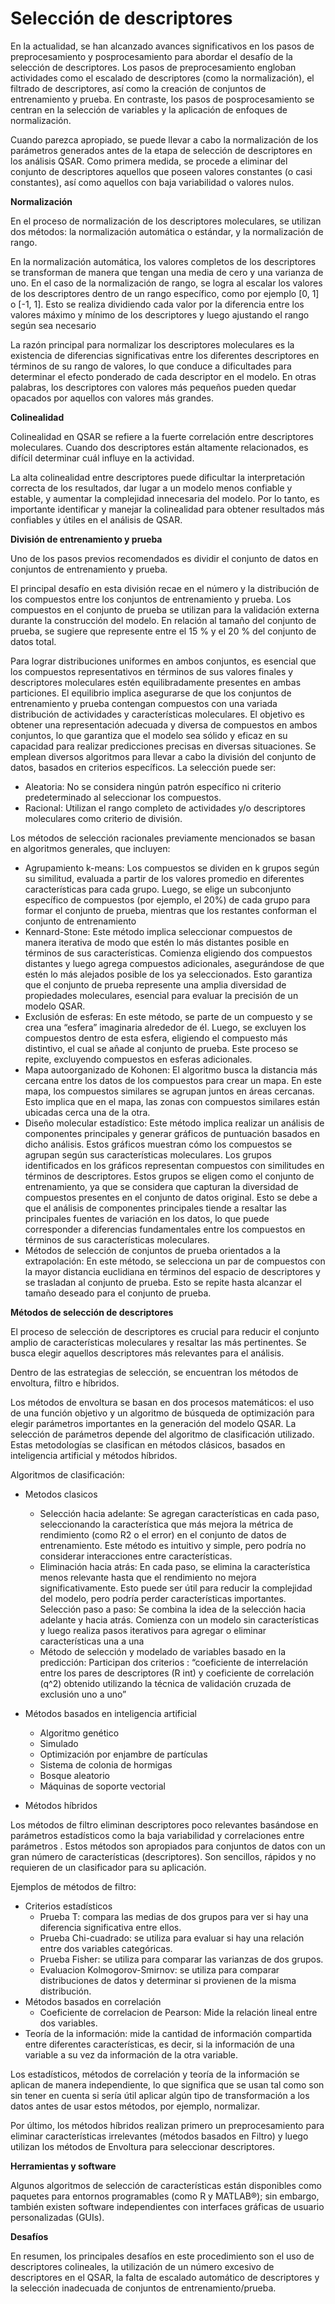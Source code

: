 # Selección de descriptores

En la actualidad, se han alcanzado avances significativos en los pasos de preprocesamiento y posprocesamiento para abordar el desafío de la selección de descriptores. Los pasos de preprocesamiento engloban actividades como el escalado de descriptores (como la normalización), el filtrado de descriptores, así como la creación de conjuntos de entrenamiento y prueba. En contraste, los pasos de posprocesamiento se centran en la selección de variables y la aplicación de enfoques de normalización.

Cuando parezca apropiado, se puede llevar a cabo la normalización de los parámetros generados antes de la etapa de selección de descriptores en los análisis QSAR. Como primera medida, se procede a eliminar del conjunto de descriptores aquellos que poseen valores constantes (o casi constantes), así como aquellos con baja variabilidad o valores nulos.

**Normalización**

En el proceso de normalización de los descriptores moleculares, se utilizan dos métodos: la normalización automática o estándar, y la normalización de rango.

En la normalización automática, los valores completos de los descriptores se transforman de manera que tengan una media de cero y una varianza de uno. En el caso de la normalización de rango, se logra al escalar los valores de los descriptores dentro de un rango específico, como por ejemplo [0, 1] o [-1, 1]. Esto se realiza dividiendo cada valor por la diferencia entre los valores máximo y mínimo de los descriptores y luego ajustando el rango según sea necesario

La razón principal para normalizar los descriptores moleculares es la existencia de diferencias significativas entre los diferentes descriptores en términos de su rango de valores, lo que conduce a dificultades para determinar el efecto ponderado de cada descriptor en el modelo. En otras palabras, los descriptores con valores más pequeños pueden quedar opacados por aquellos con valores más grandes.

**Colinealidad**

Colinealidad en QSAR se refiere a la fuerte correlación entre descriptores moleculares. Cuando dos descriptores están altamente relacionados, es difícil determinar cuál influye en la actividad.

La alta colinealidad entre descriptores puede dificultar la interpretación correcta de los resultados, dar lugar a un modelo menos confiable y estable, y aumentar la complejidad innecesaria del modelo. Por lo tanto, es importante identificar y manejar la colinealidad para obtener resultados más confiables y útiles en el análisis de QSAR.

**División de entrenamiento y prueba**

Uno de los pasos previos recomendados es dividir el conjunto de datos en conjuntos de entrenamiento y prueba.

El principal desafío en esta división recae en el número y la distribución de los compuestos entre los conjuntos de entrenamiento y prueba. Los compuestos en el conjunto de prueba se utilizan para la validación externa durante la construcción del modelo. En relación al tamaño del conjunto de prueba, se sugiere que represente entre el 15 % y el 20 % del conjunto de datos total.

Para lograr distribuciones uniformes en ambos conjuntos, es esencial que los compuestos representativos en términos de sus valores finales y descriptores moleculares estén equilibradamente presentes en ambas particiones. El equilibrio implica asegurarse de que los conjuntos de entrenamiento y prueba contengan compuestos con una variada distribución de actividades y características moleculares. El objetivo es obtener una representación adecuada y diversa de compuestos en ambos conjuntos, lo que garantiza que el modelo sea sólido y eficaz en su capacidad para realizar predicciones precisas en diversas situaciones. Se emplean diversos algoritmos para llevar a cabo la división del conjunto de datos, basados en criterios específicos. La selección puede ser:

-   Aleatoria: No se considera ningún patrón específico ni criterio predeterminado al seleccionar los compuestos.
-   Racional: Utilizan el rango completo de actividades y/o descriptores moleculares como criterio de división.

Los métodos de selección racionales previamente mencionados se basan en algoritmos generales, que incluyen:

-   Agrupamiento k-means: Los compuestos se dividen en k grupos según su similitud, evaluada a partir de los valores promedio en diferentes características para cada grupo. Luego, se elige un subconjunto específico de compuestos (por ejemplo, el 20%) de cada grupo para formar el conjunto de prueba, mientras que los restantes conforman el conjunto de entrenamiento
-   Kennard-Stone: Este método implica seleccionar compuestos de manera iterativa de modo que estén lo más distantes posible en términos de sus características. Comienza eligiendo dos compuestos distantes y luego agrega compuestos adicionales, asegurándose de que estén lo más alejados posible de los ya seleccionados. Esto garantiza que el conjunto de prueba represente una amplia diversidad de propiedades moleculares, esencial para evaluar la precisión de un modelo QSAR.
-   Exclusión de esferas: En este método, se parte de un compuesto y se crea una "esfera" imaginaria alrededor de él. Luego, se excluyen los compuestos dentro de esta esfera, eligiendo el compuesto más distintivo, el cual se añade al conjunto de prueba. Este proceso se repite, excluyendo compuestos en esferas adicionales.
-   Mapa autoorganizado de Kohonen: El algoritmo busca la distancia más cercana entre los datos de los compuestos para crear un mapa. En este mapa, los compuestos similares se agrupan juntos en áreas cercanas. Esto implica que en el mapa, las zonas con compuestos similares están ubicadas cerca una de la otra.
-   Diseño molecular estadístico: Este método implica realizar un análisis de componentes principales y generar gráficos de puntuación basados en dicho análisis. Estos gráficos muestran cómo los compuestos se agrupan según sus características moleculares. Los grupos identificados en los gráficos representan compuestos con similitudes en términos de descriptores. Estos grupos se eligen como el conjunto de entrenamiento, ya que se considera que capturan la diversidad de compuestos presentes en el conjunto de datos original. Esto se debe a que el análisis de componentes principales tiende a resaltar las principales fuentes de variación en los datos, lo que puede corresponder a diferencias fundamentales entre los compuestos en términos de sus características moleculares.
-   Métodos de selección de conjuntos de prueba orientados a la extrapolación: En este método, se selecciona un par de compuestos con la mayor distancia euclidiana en términos del espacio de descriptores y se trasladan al conjunto de prueba. Esto se repite hasta alcanzar el tamaño deseado para el conjunto de prueba.

**Métodos de selección de descriptores**

El proceso de selección de descriptores es crucial para reducir el conjunto amplio de características moleculares y resaltar las más pertinentes. Se busca elegir aquellos descriptores más relevantes para el análisis.

Dentro de las estrategias de selección, se encuentran los métodos de envoltura, filtro e híbridos.

Los métodos de envoltura se basan en dos procesos matemáticos: el uso de una función objetivo y un algoritmo de búsqueda de optimización para elegir parámetros importantes en la generación del modelo QSAR. La selección de parámetros depende del algoritmo de clasificación utilizado. Estas metodologías se clasifican en métodos clásicos, basados en inteligencia artificial y métodos híbridos.

Algoritmos de clasificación:

-   Metodos clasicos

    -   Selección hacia adelante: Se agregan características en cada paso, seleccionando la característica que más mejora la métrica de rendimiento (como R2 o el error) en el conjunto de datos de entrenamiento. Este método es intuitivo y simple, pero podría no considerar interacciones entre características.
    -   Eliminación hacia atrás: En cada paso, se elimina la característica menos relevante hasta que el rendimiento no mejora significativamente. Esto puede ser útil para reducir la complejidad del modelo, pero podría perder características importantes. Selección paso a paso: Se combina la idea de la selección hacia adelante y hacia atrás. Comienza con un modelo sin características y luego realiza pasos iterativos para agregar o eliminar características una a una
    -   Método de selección y modelado de variables basado en la predicción: Participan dos criterios : "coeficiente de interrelación entre los pares de descriptores (R int) y coeficiente de correlación (q\^2) obtenido utilizando la técnica de validación cruzada de exclusión uno a uno"

-   Métodos basados en inteligencia artificial

    -   Algoritmo genético
    -   Simulado
    -   Optimización por enjambre de partículas
    -   Sistema de colonia de hormigas
    -   Bosque aleatorio
    -   Máquinas de soporte vectorial

-   Métodos híbridos

Los métodos de filtro eliminan descriptores poco relevantes basándose en parámetros estadísticos como la baja variabilidad y correlaciones entre parámetros . Estos métodos son apropiados para conjuntos de datos con un gran número de características (descriptores). Son sencillos, rápidos y no requieren de un clasificador para su aplicación.

Ejemplos de métodos de filtro:

-   Criterios estadísticos
    -   Prueba T: compara las medias de dos grupos para ver si hay una diferencia significativa entre ellos.
    -   Prueba Chi-cuadrado: se utiliza para evaluar si hay una relación entre dos variables categóricas.
    -   Prueba Fisher: se utiliza para comparar las varianzas de dos grupos.
    -   Evaluacion Kolmogorov-Smirnov: se utiliza para comparar distribuciones de datos y determinar si provienen de la misma distribución.
-   Métodos basados en correlación
    -   Coeficiente de correlacion de Pearson: Mide la relación lineal entre dos variables.\
-   Teoría de la información: mide la cantidad de información compartida entre diferentes características, es decir, si la información de una variable a su vez da información de la otra variable.

Los estadísticos, métodos de correlación y teoría de la información se aplican de manera independiente, lo que significa que se usan tal como son sin tener en cuenta si sería útil aplicar algún tipo de transformación a los datos antes de usar estos métodos, por ejemplo, normalizar.

Por último, los métodos híbridos realizan primero un preprocesamiento para eliminar características irrelevantes (métodos basados en Filtro) y luego utilizan los métodos de Envoltura para seleccionar descriptores.

**Herramientas y software**

Algunos algoritmos de selección de características están disponibles como paquetes para entornos programables (como R y MATLAB®); sin embargo, también existen software independientes con interfaces gráficas de usuario personalizadas (GUIs).

**Desafíos**

En resumen, los principales desafíos en este procedimiento son el uso de descriptores colineales, la utilización de un número excesivo de descriptores en el QSAR, la falta de escalado automático de descriptores y la selección inadecuada de conjuntos de entrenamiento/prueba.
